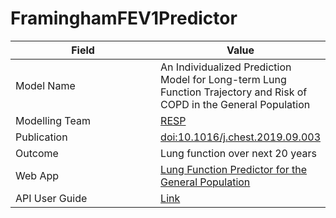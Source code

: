 # FraminghamFEV1Predictor

| Field         | Value         |
| ------------- |-------------- |
| Model Name    | An Individualized Prediction Model for Long-term Lung Function Trajectory and Risk of COPD in the General Population |
| Modelling Team| [RESP](http://resp.core.ubc.ca)|
| Publication   | [doi:10.1016/j.chest.2019.09.003](http://resp.core.ubc.ca/ipress/FraminghamFEV1)|
| Outcome       | Lung function over next 20 years|
| Web App       | [Lung Function Predictor for the General Population](http://resp.core.ubc.ca/ipress/FEV1Pred)|
| API User Guide| [Link](https://resplab.github.io/prismguide/api-users-guide.html#framinghamfev1predictor-api)          |
